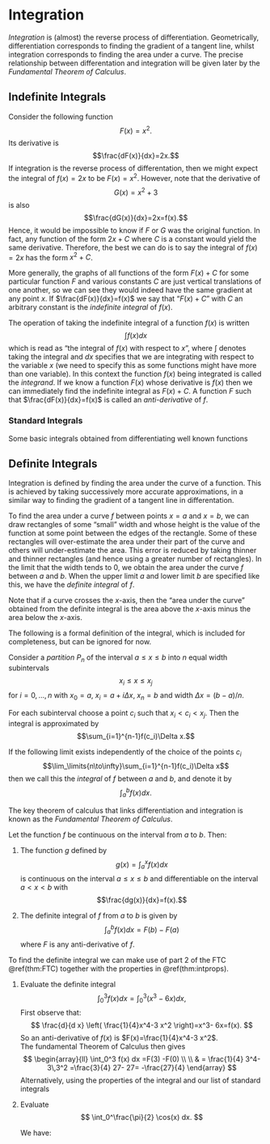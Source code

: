 # Integration

*Integration* is (almost) the reverse process of differentiation. Geometrically, differentiation corresponds to finding the gradient of a tangent line, whilst integration corresponds to finding the area under a curve. The precise relationship between differentation and integration will be given later by the *Fundamental Theorem of Calculus*.

## Indefinite Integrals

Consider the following function
$$F(x)=x^2.$$
Its derivative is
$$\frac{dF(x)}{dx}=2x.$$
If integration is the reverse process of differentation, then we might expect the integral of $f(x)=2x$ to be $F(x)=x^2$. However, note that the derivative of
$$G(x)=x^2+3$$
is also
$$\frac{dG(x)}{dx}=2x=f(x).$$
Hence, it would be impossible to know if $F$ or $G$ was the original function. In fact, any function of the form $2x+C$ where $C$ is a constant would yield the same derivative. Therefore, the best we can do is to say the integral of $f(x)=2x$ has the form $x^2+C$.

More generally, the graphs of all functions of the form $F(x)+C$ for some particular function $F$ and various constants $C$ are just vertical translations of one another, so we can see they would indeed have the same gradient at any point $x$. If $\frac{dF(x)}{dx}=f(x)$ we say that "$F(x)+C$" with $C$ an arbitrary constant is the *indefinite integral* of $f(x)$.

The operation of taking the indefinite integral of a function $f(x)$ is written
$$\int f(x) dx$$
which is read as "the integral of $f(x)$ with respect to $x$", where $\int$ denotes taking the integral and $dx$ specifies that we are integrating with respect to the variable $x$ (we need to specify this as some functions might have more than one variable). In this context the function $f(x)$ being integrated is called the *integrand*. If we know a function $F(x)$ whose derivative is $f(x)$ then we can immediately find the indefinite integral as $F(x)+C$. A function $F$ such that $\frac{dF(x)}{dx}=f(x)$ is called an *anti-derivative* of $f$.

### Standard Integrals

Some basic integrals obtained from differentiating well known functions

\begin{eqnarray}
&& \frac{d }{d x} \sin(x) = \cos(x)  \;   \to   \;
\int \cos(x) d x = \sin(x) +C
\nonumber \\
&& \frac{d }{d x} \cos(x)     = -\sin(x)  \;   \to \;
\int \sin(x) d x  = -\cos(x) +C    \nonumber \\
&& \frac{d }{d x} \tan(x)  = \frac{1}{\cos^2(x)}
\;   \to \;
\int \frac{1}{\cos^2(x)} d x = \tan(x) +C  \nonumber
\\
&& \frac{d }{d x} \cot(x) = - \frac{1}{\sin^2(x)}
\;   \to \;
\int \frac{1}{\sin^2(x)} d x = - \cot(x) +C  \nonumber
\\
&& \frac{d }{d x} \frac{x^{n+1}}{n+1}  =  x^n \;
\to \;
\int x^n \; dx =  \frac{x^{n+1}}{n+1}  +C  \; \;     \nonumber \\
&& \frac{d }{d x}     \sin^{-1}(x)   =
\frac{1}{\sqrt{1-x^2} } \; \to \;
\int \frac{1}{\sqrt{1-x^2} }  d x = \sin^{-1}(x) +C     \nonumber \\
&& \frac{d }{d x} \tan^{-1}(x)  = \frac{1}{1+x^2}
\; \to \;
\int \frac{1}{1+x^2 } d x  = \tan^{-1}(x) +C     \nonumber \\
&& \frac{d }{d x} e^x  = e^x  \;   \to   \; \int
e^x dx = e^x +C\nonumber \\
&& \frac{d }{d x} \ln |x|  = \frac{1 }{x} \;
\to \; \int \frac{1}{x}  d x  = \ln |x| +C
\nonumber \\
&& \frac{d }{d x} a^x = a^x \ln a \; \to \;
\int a^x  d x  = \frac{a^x}{\ln a}  +C \nonumber \\
&& \frac{d }{d x} \sinh(x) = \cosh(x) \; \to \;
\int \cosh(x)  d x  = \sinh(x)  +C, \nonumber
\\
&& \frac{d }{d x} \cosh(x)  =
\sinh(x) \; \to \; \int \sinh(x) d x  = \cosh(x)  +C, \nonumber
\\
\end{eqnarray}


## Definite Integrals

Integration is defined by finding the area under the curve of a function. This is achieved by taking successively more accurate approximations, in a similar way to finding the gradient of a tangent line in differentation.

To find the area under a curve $f$ between points $x=a$ and $x=b$, we can draw rectangles of some "small" width and whose height is the value of the function at some point between the edges of the rectangle. Some of these rectangles will over-estimate the area under their part of the curve and others will under-estimate the area. This error is reduced by taking thinner and thinner rectangles (and hence using a greater number of rectangles). In the limit that the width tends to $0$, we obtain the area under the curve $f$ between $a$ and $b$. When the upper limit $a$ and lower limit $b$ are specified like this, we have the *definite integral* of $f$.


Note that if a curve crosses the $x$-axis, then the "area under the curve" obtained from the definite integral is the area above the $x$-axis minus the area below the $x$-axis.


The following is a formal definition of the integral, which is included for completeness, but can be ignored for now.

::: {.definition #reimannint name="Reimann Integral"}
Consider a *partition* $P_n$ of the interval $a\leq x\leq b$ into $n$ equal width subintervals
$$x_i\leq x\leq x_j$$
for $i=0,\dotsc,n$ with $x_0=a$, $x_i=a+i\Delta x$, $x_n=b$ and width $\Delta x=(b-a)/n$.

For each subinterval choose a point $c_i$ such that $x_i < c_i < x_j$. Then the integral is approximated by
$$\sum_{i=1}^{n-1}f(c_i)\Delta x.$$

If the following limit exists independently of the choice of the points $c_i$
$$\lim_\limits{n\to\infty}\sum_{i=1}^{n-1}f(c_i)\Delta x$$
then we call this the *integral* of $f$ between $a$ and $b$, and denote it by
$$\int_{a}^{b}f(x)dx.$$
:::

::: {.theorem #intprops name="Some Properties of Definite Integrals"}

\begin{eqnarray}
&&\int_a^b [f(x)+g(x)] dx = \int_a^b f(x) dx + \int_a^b g(x)
dx
\nonumber \\
&&\int_a^b \alpha f(x) dx = \alpha \int_a^b f(x) dx
dx
\nonumber \\
&& \int_a^b f(x) dx = -\int_b^a f(x) dx   \nonumber \\
&&\int_a^a f(x) dx = 0    \nonumber \\
&& \int_a^b f(x) dx = \int_a^c f(x) dx + \int_c^b f(x) dx, \;
\text{ for any $c$ such that $a<c<b$}    \nonumber \\
&& \int_a^b f(x) dx \ge 0,\; \mbox{ if
} \; f(x) >0, \; a \leq x \leq b
 \nonumber \\
 && \int_{-a}^a f(x) dx =2 \int_{0}^a f(x) dx ,\; \text{ if
$f(x)= f(-x)$ (e.g. $\cos(x)$, $x^2$)}
 \nonumber \\
&& \int_{-a}^a f(x) dx = 0 ,\; \text{ if $f(x)= -f(x)$ (e.g. $\sin(x)$, $x^3$)}
 \nonumber
 \end{eqnarray}
:::




The key theorem of calculus that links differentiation and integration is known as the *Fundamental Theorem of Calculus*. 

::: {.theorem #FTC name="Fundamental Theorem of Calculus (FTC)"}
Let the function $f$ be continuous on the interval from $a$ to $b$. Then:

1.  The function $g$ defined by
    $$g(x)=\int_a^xf(x)dx$$
    is continuous on the interval $a\le x \le b$ and differentiable on the interval $a< x < b$ with
    $$\frac{dg(x)}{dx}=f(x).$$

1.  The definite integral of $f$ from $a$ to $b$ is given by
    $$\int_a^bf(x)dx=F(b)-F(a)$$
    where $F$ is any anti-derivative of $f$.
:::

To find the definite integral we can make use of part 2 of the FTC \@ref(thm:FTC) together with the properties in \@ref(thm:intprops).

::: {.example #definiteints name="Definite Integrals"}

1. Evaluate the definite integral
    $$
    \int_0^3 f(x)  dx = \int_0^3 (x^3- 6x) dx,
    $$
    First observe that:
    $$
    \frac{d}{d x} \left( \frac{1}{4}x^4-3 x^2 \right)=x^3- 6x=f(x).
    $$
    So an anti-derivative of $f(x)$ is $F(x)=\frac{1}{4}x^4-3 x^2$.  
    The fundamental Theorem of Calculus then gives
    $$
    \begin{array}{ll}
    \int_0^3 f(x)  dx =F(3) -F(0) \\ 
    \\ & = \frac{1}{4} 3^4-3\,3^2 =\frac{3}{4} 27- 27= -\frac{27}{4}
    \end{array}
    $$
    Alternatively, using the properties of the integral and our list of standard integrals
    \begin{align*}
    \int_0^3 (x^3- 6x) dx&=\int_0^3 x^3 dx -6\int_0^3 x dx\\
    &=[\frac{x^4}{4}]_0^3-6[\frac{x^2}{2}]_0^3\\
    &=[\frac{x^4}{4}-3x^2]_0^3\\
    &=(\frac{81}{4}-27)-(0-0)\\
    &=\frac{-27}{4}
    \end{align*}

1. Evaluate
    $$
    \int_0^\frac{\pi}{2} \cos(x) dx.
    $$

    We have:
    \begin{align*}
    \int_0^\frac{\pi}{2} \cos(x) dx&=[\sin(x)]_0^\frac{\pi}{2}\\
    &=\sin\left(\frac{\pi}{2}\right)-\sin(0)\\
    &=1
    \end{align*}
:::
